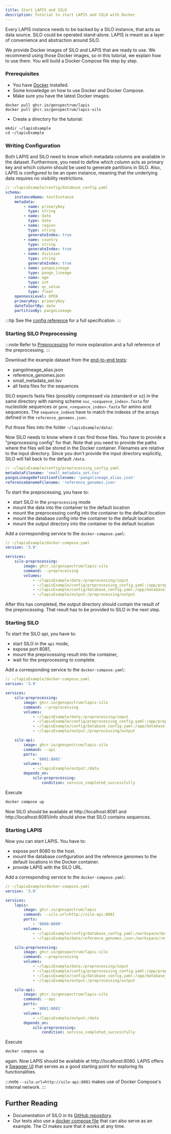 ```yaml
---
title: Start LAPIS and SILO
description: Tutorial to start LAPIS and SILO with Docker
---
```


Every LAPIS instance needs to be backed by a SILO instance, that acts as data source.
SILO could be operated stand-alone.
LAPIS is meant as a layer of convenience and abstraction around SILO.

We provide Docker images of SILO and LAPIS that are ready to use.
We recommend using those Docker images, so in this tutorial, we explain how to use them.
You will build a Docker Compose file step by step.

### Prerequisites

-   You have [Docker](https://www.docker.com/) installed.
-   Some knowledge on how to use Docker and Docker Compose.
-   Make sure you have the latest Docker images:

```shell
docker pull ghcr.io/genspectrum/lapis
docker pull ghcr.io/genspectrum/lapis-silo
```

-   Create a directory for the tutorial:

```shell
mkdir ~/lapisExample
cd ~/lapisExample
```

### Writing Configuration

Both LAPIS and SILO need to know which metadata columns are available in the dataset.
Furthermore, you need to define which column acts as primary key
and which column should be used to generate partitions in SILO.
Also, LAPIS is configured to be an open instance, meaning that the underlying data requires no visibility restrictions.

```yaml
// ~/lapisExample/config/database_config.yaml
schema:
    instanceName: testInstance
    metadata:
        - name: primaryKey
          type: string
        - name: date
          type: date
        - name: region
          type: string
          generateIndex: true
        - name: country
          type: string
          generateIndex: true
        - name: division
          type: string
          generateIndex: true
        - name: pangoLineage
          type: pango_lineage
        - name: age
          type: int
        - name: qc_value
          type: float
    opennessLevel: OPEN
    primaryKey: primaryKey
    dateToSortBy: date
    partitionBy: pangoLineage
```

:::tip
See the [config reference](../references/database-configuration) for a full specification.
:::

### Starting SILO Preprocessing

:::note
Refer to [Preprocessing](../references/preprocessing) for more explanation
and a full reference of the preprocessing.
:::

Download the example dataset from the [end-to-end tests](https://github.com/GenSpectrum/LAPIS/tree/main/lapis-e2e/testData):

-   pangolineage_alias.json
-   reference_genomes.json
-   small_metadata_set.tsv
-   all fasta files for the sequences

SILO expects fasta files (possibly compressed via zstandard or xz)
in the same directory with naming scheme `nuc_<sequence_index>.fasta` for nucleotide sequences
or `gene_<sequence_index>.fasta` for amino acid sequences.
The `sequence_index`s have to match the indexes of the arrays defined in the `reference_genomes.json`.

Put those files into the folder `~/lapisExample/data/`.

Now SILO needs to know where it can find those files.
You have to provide a "preprocessing config" for that.
Note that you need to provide the paths where the files will be stored in the Docker container.
Filenames are relative to the input directory.
Since you don't provide the input directory explicitly, SILO will fall back to the default `/data`.

```yaml
// ~/lapisExample/config/preprocessing_config.yaml
metadataFilename: 'small_metadata_set.tsv'
pangoLineageDefinitionFilename: 'pangolineage_alias.json'
referenceGenomeFilename: 'reference_genomes.json'
```

To start the preprocessing, you have to:

-   start SILO in the `preprocessing` mode
-   mount the data into the container to the default location
-   mount the preprocessing config into the container to the default location
-   mount the database config into the container to the default location
-   mount the output directory into the container to the default location

Add a corresponding service to the `docker-compose.yaml`:

```yaml
// ~/lapisExample/docker-compose.yaml
version: '3.9'

services:
    silo-preprocessing:
        image: ghcr.io/genspectrum/lapis-silo
        command: --preprocessing
        volumes:
            - ~/lapisExample/data:/preprocessing/input
            - ~/lapisExample/config/preprocessing_config.yaml:/app/preprocessing_config.yaml
            - ~/lapisExample/config/database_config.yaml:/app/database_config.yaml
            - ~/lapisExample/output:/preprocessing/output
```

After this has completed, the output directory should contain the result of the preprocessing.
That result has to be provided to SILO in the next step.

### Starting SILO

To start the SILO api, you have to:

-   start SILO in the `api` mode,
-   expose port 8081,
-   mount the preprocessing result into the container,
-   wait for the preprocessing to complete.

Add a corresponding service to the `docker-compose.yaml`:

```yaml {14-99}
// ~/lapisExample/docker-compose.yaml
version: '3.9'

services:
    silo-preprocessing:
        image: ghcr.io/genspectrum/lapis-silo
        command: --preprocessing
        volumes:
            - ~/lapisExample/data:/preprocessing/input
            - ~/lapisExample/config/preprocessing_config.yaml:/app/preprocessing_config.yaml
            - ~/lapisExample/config/database_config.yaml:/app/database_config.yaml
            - ~/lapisExample/output:/preprocessing/output

    silo-api:
        image: ghcr.io/genspectrum/lapis-silo
        command: --api
        ports:
            - '8081:8081'
        volumes:
            - ~/lapisExample/output:/data
        depends_on:
            silo-preprocessing:
                condition: service_completed_successfully
```

Execute

```bash title="Start the services"
docker compose up
```

Now SILO should be available at http://localhost:8081
and http://localhost:8081/info should show that SILO contains sequences.

### Starting LAPIS

Now you can start LAPIS. You have to:

-   expose port 8080 to the host.
-   mount the database configuration and the reference genomes to the default locations in the Docker container.
-   provide LAPIS with the SILO URL.

Add a corresponding service to the `docker-compose.yaml`:

```yaml {4-12}
// ~/lapisExample/docker-compose.yaml
version: '3.9'

services:
    lapis:
        image: ghcr.io/genspectrum/lapis
        command: --silo.url=http://silo-api:8081
        ports:
            - '8080:8080'
        volumes:
            - ~/lapisExample/config/database_config.yaml:/workspace/database_config.yaml
            - ~/lapisExample/data/reference_genomes.json:/workspace/reference_genomes.json

    silo-preprocessing:
        image: ghcr.io/genspectrum/lapis-silo
        command: --preprocessing
        volumes:
            - ~/lapisExample/data:/preprocessing/input
            - ~/lapisExample/config/preprocessing_config.yaml:/app/preprocessing_config.yaml
            - ~/lapisExample/config/database_config.yaml:/app/database_config.yaml
            - ~/lapisExample/output:/preprocessing/output

    silo-api:
        image: ghcr.io/genspectrum/lapis-silo
        command: --api
        ports:
            - '8081:8081'
        volumes:
            - ~/lapisExample/output:/data
        depends_on:
            silo-preprocessing:
                condition: service_completed_successfully
```

Execute

```bash title="Start the services"
docker compose up
```

again.
Now LAPIS should be available at http://localhost:8080.
LAPIS offers a [Swagger UI](http://localhost:8080/swagger-ui/index.html) that serves as a good starting point for exploring its functionalities.

:::note
`--silo.url=http://silo-api:8081` makes use of Docker Compose's internal network.
:::

## Further Reading

-   Documentation of SILO in its [GitHub repository](https://github.com/GenSpectrum/LAPIS-SILO/).
-   Our tests also use a [docker compose file](https://github.com/GenSpectrum/LAPIS/blob/main/lapis/docker-compose.yml) that can also serve as an example.
    The CI makes sure that it works at any time.
